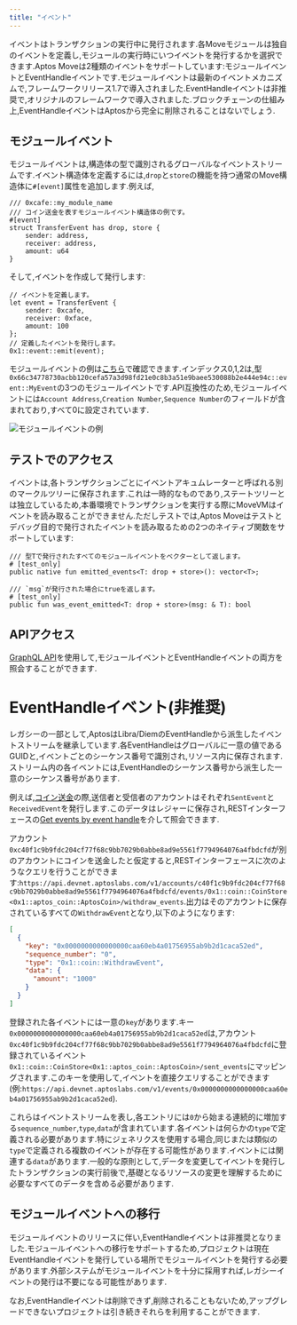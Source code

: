 ```yaml
---
title: "イベント"
---
```


イベントはトランザクションの実行中に発行されます.各Moveモジュールは独自のイベントを定義し,モジュールの実行時にいつイベントを発行するかを選択できます.Aptos Moveは2種類のイベントをサポートしています:モジュールイベントとEventHandleイベントです.モジュールイベントは最新のイベントメカニズムで,フレームワークリリース1.7で導入されました.EventHandleイベントは非推奨で,オリジナルのフレームワークで導入されました.ブロックチェーンの仕組み上,EventHandleイベントはAptosから完全に削除されることはないでしょう.

## モジュールイベント

モジュールイベントは,構造体の型で識別されるグローバルなイベントストリームです.イベント構造体を定義するには,`drop`と`store`の機能を持つ通常のMove構造体に`#[event]`属性を追加します.例えば,

```move
/// 0xcafe::my_module_name
/// コイン送金を表すモジュールイベント構造体の例です。
#[event]
struct TransferEvent has drop, store {
    sender: address,
    receiver: address,
    amount: u64
}
```

そして,イベントを作成して発行します:

```move
// イベントを定義します。
let event = TransferEvent {
    sender: 0xcafe,
    receiver: 0xface,
    amount: 100
};
// 定義したイベントを発行します。
0x1::event::emit(event);
```

モジュールイベントの例は[こちら](https://explorer.aptoslabs.com/txn/682252266/events?network=testnet)で確認できます.インデックス0,1,2は,型`0x66c34778730acbb120cefa57a3d98fd21e0c8b3a51e9baee530088b2e444e94c::event::MyEvent`の3つのモジュールイベントです.API互換性のため,モジュールイベントには`Account Address`,`Creation Number`,`Sequence Number`のフィールドが含まれており,すべて0に設定されています.

![モジュールイベントの例](~/images/module-event.png "モジュールイベントの例")

## テストでのアクセス

イベントは,各トランザクションごとにイベントアキュムレーターと呼ばれる別のマークルツリーに保存されます.これは一時的なものであり,ステートツリーとは独立しているため,本番環境でトランザクションを実行する際にMoveVMはイベントを読み取ることができません.ただしテストでは,Aptos Moveはテストとデバッグ目的で発行されたイベントを読み取るための2つのネイティブ関数をサポートしています:

```move
/// 型Tで発行されたすべてのモジュールイベントをベクターとして返します。
# [test_only]
public native fun emitted_events<T: drop + store>(): vector<T>;

/// `msg`が発行された場合にtrueを返します。
# [test_only]
public fun was_event_emitted<T: drop + store>(msg: & T): bool
```

## APIアクセス

[GraphQL API](/ja/network/nodes/networks)を使用して,モジュールイベントとEventHandleイベントの両方を照会することができます.

# EventHandleイベント(非推奨)

レガシーの一部として,AptosはLibra/DiemのEventHandleから派生したイベントストリームを継承しています.各EventHandleはグローバルに一意の値であるGUIDと,イベントごとのシーケンス番号で識別され,リソース内に保存されます.ストリーム内の各イベントには,EventHandleのシーケンス番号から派生した一意のシーケンス番号があります.

例えば,[コイン送金](/ja/build/guides/first-transaction)の際,送信者と受信者のアカウントはそれぞれ`SentEvent`と`ReceivedEvent`を発行します.このデータはレジャーに保存され,RESTインターフェースの[Get events by event handle](https://api.devnet.aptoslabs.com/v1/spec#/operations/get_events_by_event_handle)を介して照会できます.

アカウント`0xc40f1c9b9fdc204cf77f68c9bb7029b0abbe8ad9e5561f7794964076a4fbdcfd`が別のアカウントにコインを送金したと仮定すると,RESTインターフェースに次のようなクエリを行うことができます:`https://api.devnet.aptoslabs.com/v1/accounts/c40f1c9b9fdc204cf77f68c9bb7029b0abbe8ad9e5561f7794964076a4fbdcfd/events/0x1::coin::CoinStore<0x1::aptos_coin::AptosCoin>/withdraw_events`.出力はそのアカウントに保存されているすべての`WithdrawEvent`となり,以下のようになります:

```json
[
  {
    "key": "0x0000000000000000caa60eb4a01756955ab9b2d1caca52ed",
    "sequence_number": "0",
    "type": "0x1::coin::WithdrawEvent",
    "data": {
      "amount": "1000"
    }
  }
]
```

登録された各イベントには一意の`key`があります.キー`0x0000000000000000caa60eb4a01756955ab9b2d1caca52ed`は,アカウント`0xc40f1c9b9fdc204cf77f68c9bb7029b0abbe8ad9e5561f7794964076a4fbdcfd`に登録されているイベント`0x1::coin::CoinStore<0x1::aptos_coin::AptosCoin>/sent_events`にマッピングされます.このキーを使用して,イベントを直接クエリすることができます(例:`https://api.devnet.aptoslabs.com/v1/events/0x0000000000000000caa60eb4a01756955ab9b2d1caca52ed`).

これらはイベントストリームを表し,各エントリには`0`から始まる連続的に増加する`sequence_number`,`type`,`data`が含まれています.各イベントは何らかの`type`で定義される必要があります.特にジェネリクスを使用する場合,同じまたは類似の`type`で定義される複数のイベントが存在する可能性があります.イベントには関連する`data`があります.一般的な原則として,データを変更してイベントを発行したトランザクションの実行前後で,基礎となるリソースの変更を理解するために必要なすべてのデータを含める必要があります.

[coin_transfer]: https://github.com/aptos-labs/aptos-core/blob/bdd0a7fe82cd6aab4b47250e5eb6298986777cf7/aptos-move/framework/aptos-framework/sources/coin.move#L412

[get_events]: https://api.devnet.aptoslabs.com/v1/spec#/operations/get_events_by_event_handle

## モジュールイベントへの移行

モジュールイベントのリリースに伴い,EventHandleイベントは非推奨となりました.モジュールイベントへの移行をサポートするため,プロジェクトは現在EventHandleイベントを発行している場所でモジュールイベントを発行する必要があります.外部システムがモジュールイベントを十分に採用すれば,レガシーイベントの発行は不要になる可能性があります.

なお,EventHandleイベントは削除できず,削除されることもないため,アップグレードできないプロジェクトは引き続きそれらを利用することができます.
